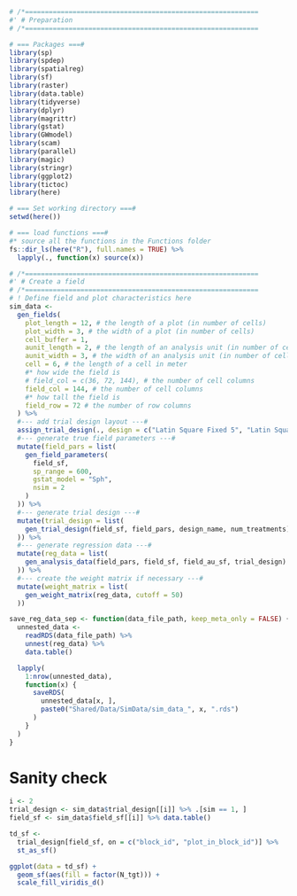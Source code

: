 ```r
# /*===========================================================
#' # Preparation
# /*===========================================================

# === Packages ===#
library(sp)
library(spdep)
library(spatialreg)
library(sf)
library(raster)
library(data.table)
library(tidyverse)
library(dplyr)
library(magrittr)
library(gstat)
library(GWmodel)
library(scam)
library(parallel)
library(magic)
library(stringr)
library(ggplot2)
library(tictoc)
library(here)

# === Set working directory ===#
setwd(here())

# === load functions ===#
#* source all the functions in the Functions folder
fs::dir_ls(here("R"), full.names = TRUE) %>%
  lapply(., function(x) source(x))
```

```r
# /*===========================================================
#' # Create a field
# /*===========================================================
# ! Define field and plot characteristics here
sim_data <-
  gen_fields(
    plot_length = 12, # the length of a plot (in number of cells)
    plot_width = 3, # the width of a plot (in number of cells)
    cell_buffer = 1,
    aunit_length = 2, # the length of an analysis unit (in number of cells)
    aunit_width = 3, # the width of an analysis unit (in number of cells)
    cell = 6, # the length of a cell in meter
    #* how wide the field is
    # field_col = c(36, 72, 144), # the number of cell columns
    field_col = 144, # the number of cell columns
    #* how tall the field is
    field_row = 72 # the number of row columns
  ) %>%
  #--- add trial design layout ---#
  assign_trial_design(., design = c("Latin Square Fixed 5", "Latin Square Fixed 6")) %>%
  #--- generate true field parameters ---#
  mutate(field_pars = list(
    gen_field_parameters(
      field_sf,
      sp_range = 600,
      gstat_model = "Sph",
      nsim = 2
    )
  )) %>%
  #--- generate trial design ---#
  mutate(trial_design = list(
    gen_trial_design(field_sf, field_pars, design_name, num_treatments)
  )) %>%
  #--- generate regression data ---#
  mutate(reg_data = list(
    gen_analysis_data(field_pars, field_sf, field_au_sf, trial_design)
  )) %>%
  #--- create the weight matrix if necessary ---#
  mutate(weight_matrix = list(
    gen_weight_matrix(reg_data, cutoff = 50)
  ))
```

```r
save_reg_data_sep <- function(data_file_path, keep_meta_only = FALSE) {
  unnested_data <-
    readRDS(data_file_path) %>%
    unnest(reg_data) %>%
    data.table()

  lapply(
    1:nrow(unnested_data),
    function(x) {
      saveRDS(
        unnested_data[x, ],
        paste0("Shared/Data/SimData/sim_data_", x, ".rds")
      )
    }
  )
}
```

# Sanity check

```r
i <- 2
trial_design <- sim_data$trial_design[[i]] %>% .[sim == 1, ]
field_sf <- sim_data$field_sf[[i]] %>% data.table()

td_sf <-
  trial_design[field_sf, on = c("block_id", "plot_in_block_id")] %>%
  st_as_sf()

ggplot(data = td_sf) +
  geom_sf(aes(fill = factor(N_tgt))) +
  scale_fill_viridis_d()
```